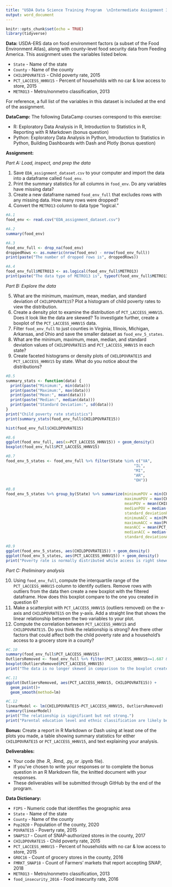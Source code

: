 ```yaml
---
title: "USDA Data Science Training Program  \nIntermediate Assignment 3: Exploratory Data Analysis"
output: word_document
---
```


```r
knitr::opts_chunk$set(echo = TRUE)
library(tidyverse)
```

**Data:** USDA-ERS data on food environment factors (a subset of the Food Environment Atlas), along with county-level food security data from Feeding America. This assignment uses the variables listed below.

-   `State` - Name of the state
-   `County` - Name of the county
-   `CHILDPOVRATE15` - Child poverty rate, 2015
-   `PCT_LACCESS_HHNV15` - Percent of households with no car & low access to store, 2015
-   `METRO13` - Metro/nonmetro classification, 2013

For reference, a full list of the variables in this dataset is included at the end of the assignment.

**DataCamp:** The following DataCamp courses correspond to this exercise:

-   R: Exploratory Data Analysis in R, Introduction to Statistics in R, Reporting with R Markdown (bonus question)
-   Python: Exploratory Data Analysis in Python, Introduction to Statistics in Python, Building Dashboards with Dash and Plotly (bonus question)

**Assignment:**

*Part A: Load, inspect, and prep the data*

1.  Save `EDA_assignment_dataset.csv` to your computer and import the data into a dataframe called `food_env`.
2.  Print the summary statistics for all columns in `food_env`. Do any variables have missing data?
3.  Create a new dataframe named `food_env_full` that excludes rows with any missing data. How many rows were dropped?
4.  Convert the `METRO13` column to data type "logical."

```r
#A.1
food_env <- read.csv("EDA_assignment_dataset.csv")

#A.2
summary(food_env)

#A.3
food_env_full <- drop_na(food_env)
droppedRows <- as.numeric(nrow(food_env) - nrow(food_env_full))
print(paste("The number of dropped rows is", droppedRows))

#A.4
food_env_full$METRO13 <- as.logical(food_env_full$METRO13)
print(paste("The data type of METRO13 is", typeof(food_env_full$METRO13)))
``` 

*Part B: Explore the data*

5.  What are the minimum, maximum, mean, median, and standard deviation of `CHILDPOVRATE15`? Plot a histogram of child poverty rates to view the distribution.
6.  Create a density plot to examine the distribution of `PCT_LACCESS_HHNV15`. Does it look like the data are skewed? To investigate further, create a boxplot of the `PCT_LACCESS_HHNV15` data.
7.  Filter `food_env_full` to just counties in Virginia, Illinois, Michigan, Arkansas, and Ohio and save the smaller dataset as `food_env_5_states`.
8.  What are the minimum, maximum, mean, median, and standard deviation values of `CHILDPOVRATE15` and `PCT_LACCESS_HHNV15` in each state?
9.  Create faceted histograms or density plots of `CHILDPOVRATE15` and `PCT_LACCESS_HHNV15` by state. What do you notice about the distributions?
```r
#B.5
summary_stats <- function(data) {
  print(paste("Minimum:", min(data)))
  print(paste("Maximum:", max(data)))
  print(paste("Mean:", mean(data)))
  print(paste("Median:", median(data)))
  print(paste("Standard Deviation:", sd(data)))
}
print("Child poverty rate statistics")
print(summary_stats(food_env_full$CHILDPOVRATE15))

hist(food_env_full$CHILDPOVRATE15)

#B.6
ggplot(food_env_full, aes(x=PCT_LACCESS_HHNV15)) + geom_density()
boxplot(food_env_full$PCT_LACCESS_HHNV15)

#B.7
food_env_5_states <- food_env_full %>% filter(State %in% c("VA",
                                                        "IL",
                                                        "MI",
                                                        "AR",
                                                        "OH"))

#B.8
food_env_5_states %>% group_by(State) %>% summarize(minimumPOV = min(CHILDPOVRATE15),
                                                    maximumPOV = max(CHILDPOVRATE15),
                                                    meanPOV = mean(CHILDPOVRATE15),
                                                    medianPOV = median(CHILDPOVRATE15),
                                                    standard_deviationPOV = sd(CHILDPOVRATE15),
                                                    minimumACC = min(PCT_LACCESS_HHNV15),
                                                    maximumACC = max(PCT_LACCESS_HHNV15),
                                                    meanACC = mean(PCT_LACCESS_HHNV15),
                                                    medianACC = median(PCT_LACCESS_HHNV15),
                                                    standard_deviationACC = sd(PCT_LACCESS_HHNV15))

#B.9
ggplot(food_env_5_states, aes(CHILDPOVRATE15)) + geom_density()
ggplot(food_env_5_states, aes(PCT_LACCESS_HHNV15)) + geom_density()
print("Poverty rate is normally distributed while access is right skewed")
```


*Part C: Preliminary analysis*

10. Using `food_env_full`, compute the interquartile range of the `PCT_LACCESS_HHNV15` column to identify outliers. Remove rows with outliers from the data then create a new boxplot with the filtered dataframe. How does this boxplot compare to the one you created in question 6?
11. Make a scatterplot with `PCT_LACCESS_HHNV15` (outliers removed) on the x-axis and `CHILDPOVRATE15` on the y-axis. Add a straight line that shows the linear relationship between the two variables to your plot.
12. Compute the correlation between `PCT_LACCESS_HHNV15` and `CHILDPOVRATE15`. Do you think the relationship is strong? Are there other factors that could affect both the child poverty rate and a household's access to a grocery store in a county?

```r
#C.10
summary(food_env_full$PCT_LACCESS_HHNV15)
OutliersRemoved <- food_env_full %>% filter(PCT_LACCESS_HHNV15>=1.687 & PCT_LACCESS_HHNV15<=4.026)
boxplot(OutliersRemoved$PCT_LACCESS_HHNV15)
print("The data is no longer skewed in comparison to the boxplot created in question 6.")

#C.11
ggplot(OutliersRemoved, aes(PCT_LACCESS_HHNV15, CHILDPOVRATE15)) + 
  geom_point()+ 
  geom_smooth(method=lm)

#C.12
linearModel <- lm(CHILDPOVRATE15~PCT_LACCESS_HHNV15, OutliersRemoved)
summary(linearModel)
print("The relationship is significant but not strong.")
print("Parental education level and ethnic classification are likely better predictors of child poverty rate.")
```

**Bonus:** Create a report in R Markdown or Dash using at least one of the plots you made, a table showing summary statistics for either `CHILDPOVRATE15` or `PCT_LACCESS_HHNV15`, and text explaining your analysis.

**Deliverables:**

-   Your code (the .R, .Rmd, .py, or .ipynb file).
-   If you've chosen to write your responses or to complete the bonus question in an R Markdown file, the knitted document with your responses.
-   These deliverables will be submitted through GitHub by the end of the program.

**Data Dictionary:**

-   `FIPS` - Numeric code that identifies the geographic area
-   `State` - Name of the state
-   `County` - Name of the county
-   `Pop2020` - Population of the county, 2020
-   `POVRATE15` - Poverty rate, 2015
-   `SNAPS17` - Count of SNAP-authorized stores in the county, 2017
-   `CHILDPOVRATE15` - Child poverty rate, 2015
-   `PCT_LACCESS_HHNV15` - Percent of households with no car & low access to store, 2015
-   `GROC16` - Count of grocery stores in the county, 2016
-   `FMRKT_SNAP18` - Count of Farmers' markets that report accepting SNAP, 2018
-   `METRO13` - Metro/nonmetro classification, 2013
-   `food_insecurity_2016` - Food insecurity rate, 2016
